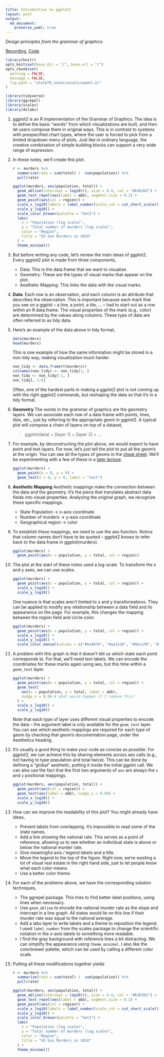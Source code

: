 ```yaml
---
title: Introduction to ggplot2
layout: post
output:
  md_document:
    preserve_yaml: true
---
```


_Design principles from the grammar of graphics._

[Recording](https://mediaspace.wisc.edu/media/Week+1-+1A+Introduction+to+ggplot2/1_x4qfp03g), [Code](https://github.com/krisrs1128/stat679_code/blob/main/notes/week1-1.Rmd)

```r
library(knitr)
opts_knit$set(base_dir = "/", base.url = "/")
opts_chunk$set(
  warning = FALSE,
  message = FALSE,
  fig.path = "stat679_notes/assets/week1-2/"
)
```

```r
library(tidyverse)
library(ggrepel)
library(scales)
library(dslabs)
```


1. ggplot2 is an R implementation of the Grammar of Graphics. The idea is to
define the basic “words” from which visualizations are built, and then let users
compose them in original ways. This is in contrast to systems with prespecified
chart types, where the user is forced to pick from a limited dropdown menu of
plots. Just like in ordinary language, the creative combination of simple
building blocks can support a very wide range of expression.

2. In these notes, we'll create this plot.

    ```r
    r <- murders %>%
      summarize(rate = sum(total) /  sum(population)) %>%
      pull(rate)

    ggplot(murders, aes(population, total)) +
      geom_abline(intercept = log10(r), size = 0.4, col = "#b3b3b3") +
      geom_text_repel(aes(label = abb), segment.size = 0.2) +
      geom_point(aes(col = region)) +
      scale_x_log10(labels = label_number(scale_cut = cut_short_scale())) +
      scale_y_log10() +
      scale_color_brewer(palette = "Set2") +
      labs(
        x = "Population (log scale)",
        y = "Total number of murders (log scale)",
        color = "Region",
        title = "US Gun Murders in 2010"
      ) +
      theme_minimal()
    ```

3. But before writing any code, let's review the main ideas of ggplot2. Every
ggplot2 plot is made from three components,

	* Data: This is the data.frame that we want to visualize.
	* Geometry: These are the types of visual marks that appear on the plot.
	* Aesthetic Mapping: This links the data with the visual marks.

4. **Data**. Each row is an observation, and each column is an attribute that
describes the observation. This is important because each mark that you see on a
ggplot – a line, a point, a tile, … – had to start out as a row within an R
data.frame. The visual properties of the mark (e.g., color) are determined by
the values along columns. These type of data are often referred to as tidy data.

5. Here’s an example of the data above in tidy format,

    ```r
    data(murders)
    head(murders)
    ```


	This is one example of how the same information might be stored in a non-tidy
	way, making visualization much harder.


    ```r
    non_tidy <- data.frame(t(murders))
    colnames(non_tidy) <- non_tidy[1, ]
    non_tidy <- non_tidy[-1, ]
    non_tidy[, 1:6]
    ```

	Often, one of the hardest parts in making a ggplot2 plot is not coming up with
	the right ggplot2 commands, but reshaping the data so that it’s in a tidy
	format.

6. **Geometry** The words in the grammar of graphics are the geometry layers. We
can associate each row of a data frame with points, lines, tiles, etc., just by
referring to the appropriate geom in ggplot2. A typical plot will compose a
chain of layers on top of a dataset,

    >	ggplot(data) + [layer 1] + [layer 2] + …

7. For example, by deconstructing the plot above, we would expect to have point
and text layers. For now, let’s just tell the plot to put all the geom’s at the
origin. You can see all the types of geoms in the [cheat
sheet](https://raw.githubusercontent.com/rstudio/cheatsheets/main/data-visualization.pdf).
We’ll be experimenting with a few of these in a [later lecture](https://krisrs1128.github.io/stat679_notes/2022/06/01/week1-3.html).

    ```r
    ggplot(murders) +
      geom_point(x = 0, y = 0) +
      geom_text(x = 0, y = 0, label = "test")
    ```

8. **Aesthetic Mapping** Aesthetic mappings make the connection between the data
and the geometry. It’s the piece that translates abstract data fields into
visual properties. Analyzing the original graph, we recognize these specific
mappings.

	* State Population → x-axis coordinate
	* Number of murders → y-axis coordinate
	* Geographical region → color

10. To establish these mappings, we need to use the aes function. Notice that
column names don’t have to be quoted – ggplot2 knows to refer back to the
data.frame in ggplot(murders).

    ```r
    ggplot(murders) +
      geom_point(aes(x = population, y = total, col = region))
    ```

12. The plot at the start of these notes used a log-scale. To transform the x
and y axes, we can use scales.

    ```r
    ggplot(murders) +
      geom_point(aes(x = population, y = total, col = region)) +
      scale_x_log10() +
      scale_y_log10()
    ```

    One nuance is that scales aren’t limited to x and y transformations. They
    can be applied to modify any relationship between a data field and its
    appearance on the page. For example, this changes the mapping between the
    region field and circle color.

    ```r
    ggplot(murders) +
      geom_point(aes(x = population, y = total, col = region)) +
      scale_x_log10() +
      scale_y_log10() +
      scale_color_manual(values = c("#6a4078", "#aa1518", "#9ecaf8", "#50838c"))
    ```

12. A problem with this graph is that it doesn’t tell us which state each point corresponds to. For that, we’ll need text labels. We can encode the coordinates for these marks again using aes, but this time within a `geom_text` layer.

    ```r
    ggplot(murders) +
      geom_point(aes(x = population, y = total, col = region)) +
      geom_text(
        aes(x = population, y = total, label = abb),
        nudge_x = 0.08 # what would happen if I remove this?
      ) +
      scale_x_log10() +
      scale_y_log10()
    ```


  	Note that each type of layer uses different visual properties to encode the data – the argument label is only available for the `geom_text` layer. You can see which aesthetic mappings are required for each type of geom by checking that geom’s documentation page, under the Aesthetics heading.

13. It’s usually a good thing to make your code as concise as possible. For ggplot2, we can achieve this by sharing elements across aes calls (e.g., not having to type population and total twice). This can be done by defining a “global” aesthetic, putting it inside the initial ggplot call. We can also use the fact that the first two arguments of `aes` are always the `x` and `y` positional mappings.

    ```r
    ggplot(murders, aes(population, total)) +
      geom_point(aes(col = region)) +
      geom_text(aes(label = abb), nudge_x = 0.08) +
      scale_x_log10() +
      scale_y_log10()
    ```

14. How can we improve the readability of this plot? You might already have ideas,

	* Prevent labels from overlapping. It’s impossible to read some of the state names.
	* Add a line showing the national rate. This serves as a point of reference, allowing us to see whether an individual state is above or below the national murder rate.
	* Give meaningful axis / legend labels and a title.
	* Move the legend to the top of the figure. Right now, we’re wasting a lot of visual real estate in the right hand side, just to let people know what each color means.
	* Use a better color theme.

15. For each of the problems above, we have the corresponding solution techniques,

	* The ggrepel package. This tries to find better label positions, using lines when necessary.
	* Use `geom_abline` to encode the national murder rate as the slope and intercept in a line graph. All states would lie on this line if their murder rate was equal to the national average.
	* Add a labs layer to write labels and a theme to reposition the legend. I used
	`label_number` from the scales package to change the scientific notation in the
	$x$-axis labels to something more readable.
	* I find the gray background with reference lines a bit distracting. We can
	simplify the appearance using `theme_minimal`. I also like the colorbrewer
	palette, which can be used by calling a different color scale.

16. Putting all these modifications together yields

    ```r
    r <- murders %>%
      summarize(rate = sum(total) /  sum(population)) %>%
      pull(rate)

    ggplot(murders, aes(population, total)) +
      geom_abline(intercept = log10(r), size = 0.4, col = "#b3b3b3") +
      geom_text_repel(aes(label = abb), segment.size = 0.2) +
      geom_point(aes(col = region)) +
      scale_x_log10(labels = label_number(scale_cut = cut_short_scale())) +
      scale_y_log10() +
      scale_color_brewer(palette = "Set2") +
      labs(
        x = "Population (log scale)",
        y = "Total number of murders (log scale)",
        color = "Region",
        title = "US Gun Murders in 2010"
      ) +
      theme_minimal()
    ```
